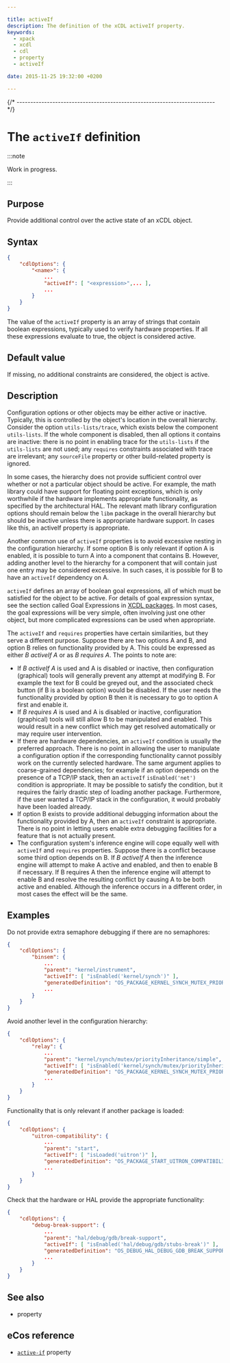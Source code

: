 ```yaml
---

title: activeIf
description: The definition of the xCDL activeIf property.
keywords:
  - xpack
  - xcdl
  - cdl
  - property
  - activeIf

date: 2015-11-25 19:32:00 +0200

---
```



{/* ------------------------------------------------------------------------ */}

# The `activeIf` definition

:::note

Work in progress.

:::

## Purpose

Provide additional control over the active state of an xCDL object.

## Syntax

```json {5}
{
    "cdlOptions": {
        "<name>": {
            ...
            "activeIf": [ "<expression>",... ],
            ...
        }
    }
}
```

The value of the `activeIf` property is an array of strings that contain boolean expressions, typically used to verify hardware properties. If all these expressions evaluate to true, the object is considered active.

## Default value

If missing, no additional constraints are considered, the object is active.

## Description

Configuration options or other objects may be either active or inactive. Typically, this is controlled by the object's location in the overall hierarchy. Consider the option `utils-lists/trace`, which exists below the component `utils-lists`. If the whole component is disabled, then all options it contains are inactive: there is no point in enabling trace for the `utils-lists` if the `utils-lists` are not used; any `requires` constraints associated with trace are irrelevant; any `sourceFile` property or other build-related property is ignored.

In some cases, the hierarchy does not provide sufficient control over whether or not a particular object should be active. For example, the math library could have support for floating point exceptions, which is only worthwhile if the hardware implements appropriate functionality, as specified by the architectural HAL. The relevant math library configuration options should remain below the `libm` package in the overall hierarchy but should be inactive unless there is appropriate hardware support. In cases like this, an activeIf property is appropriate.

Another common use of `activeIf` properties is to avoid excessive nesting in the configuration hierarchy. If some option B is only relevant if option A is enabled, it is possible to turn A into a component that contains B. However, adding another level to the hierarchy for a component that will contain just one entry may be considered excessive. In such cases, it is possible for B to have an `activeIf` dependency on A.

`activeIf` defines an array of boolean goal expressions, all of which must be satisfied for the object to be active. For details of goal expression syntax, see the section called Goal Expressions in [XCDL packages](/docs/guide/packages/). In most cases, the goal expressions will be very simple, often involving just one other object, but more complicated expressions can be used when appropriate.

The `activeIf` and `requires` properties have certain similarities, but they serve a different purpose. Suppose there are two options A and B, and option B relies on functionality provided by A. This could be expressed as either *B activeIf A* or as *B requires A*. The points to note are:

- If *B activeIf A* is used and A is disabled or inactive, then configuration (graphical) tools will generally prevent any attempt at modifying B. For example the text for B could be greyed out, and the associated check button (if B is a boolean option) would be disabled. If the user needs the functionality provided by option B then it is necessary to go to option A first and enable it.
- If *B requires A* is used and A is disabled or inactive, configuration (graphical) tools will still allow B to be manipulated and enabled. This would result in a new conflict which may get resolved automatically or may require user intervention.
- If there are hardware dependencies, an `activeIf` condition is usually the preferred approach. There is no point in allowing the user to manipulate a configuration option if the corresponding functionality cannot possibly work on the currently selected hardware. The same argument applies to coarse-grained dependencies; for example if an option depends on the presence of a TCP/IP stack, then an `activeIf` `isEnabled('net')` condition is appropriate. It may be possible to satisfy the condition, but it requires the fairly drastic step of loading another package. Furthermore, if the user wanted a TCP/IP stack in the configuration, it would probably have been loaded already.
- If option B exists to provide additional debugging information about the functionality provided by A, then an `activeIf` constraint is appropriate. There is no point in letting users enable extra debugging facilities for a feature that is not actually present.
- The configuration system's inference engine will cope equally well with `activeIf` and `requires` properties. Suppose there is a conflict because some third option depends on B. If *B activeIf A* then the inference engine will attempt to make A active and enabled, and then to enable B if necessary. If B requires A then the inference engine will attempt to enable B and resolve the resulting conflict by causing A to be both active and enabled. Although the inference occurs in a different order, in most cases the effect will be the same.

## Examples

Do not provide extra semaphore debugging if there are no semaphores:

```json
{
    "cdlOptions": {
        "binsem": {
            ...
            "parent": "kernel/instrument",
            "activeIf": [ "isEnabled('kernel/synch')" ],
            "generatedDefinition": "OS_PACKAGE_KERNEL_SYNCH_MUTEX_PRIORITY_INHERITANCE_SIMPLE_RELAY"
            ...
        }
    }
}
```

Avoid another level in the configuration hierarchy:

```json
{
    "cdlOptions": {
        "relay": {
            ...
            "parent": "kernel/synch/mutex/priorityInheritance/simple",
            "activeIf": [ "isEnabled('kernel/synch/mutex/priorityInheritance/simple')" ],
            "generatedDefinition": "OS_PACKAGE_KERNEL_SYNCH_MUTEX_PRIORITY_INHERITANCE_SIMPLE_RELAY",
            ...
        }
    }
}
```

Functionality that is only relevant if another package is loaded:

```json
{
    "cdlOptions": {
        "uitron-compatibility": {
            ...
            "parent": "start",
            "activeIf": [ "isLoaded('uitron')" ],
            "generatedDefinition": "OS_PACKAGE_START_UITRON_COMPATIBILITY",
            ...
        }
    }
}
```

Check that the hardware or HAL provide the appropriate functionality:

```json {6}
{
    "cdlOptions": {
        "debug-break-support": {
            ...
            "parent": "hal/debug/gdb/break-support",
            "activeIf": [ "isEnabled('hal/debug/gdb/stubs-break')" ],
            "generatedDefinition": "OS_DEBUG_HAL_DEBUG_GDB_BREAK_SUPPORT",
            ...
        }
    }
}
```

## See also

- <MetadataObjectPropertyLink name="requires" /> property

## eCos reference

- [`active-if`](https://ecos.sourceware.org/docs-latest/cdl-guide/ref.active-if.html) property
